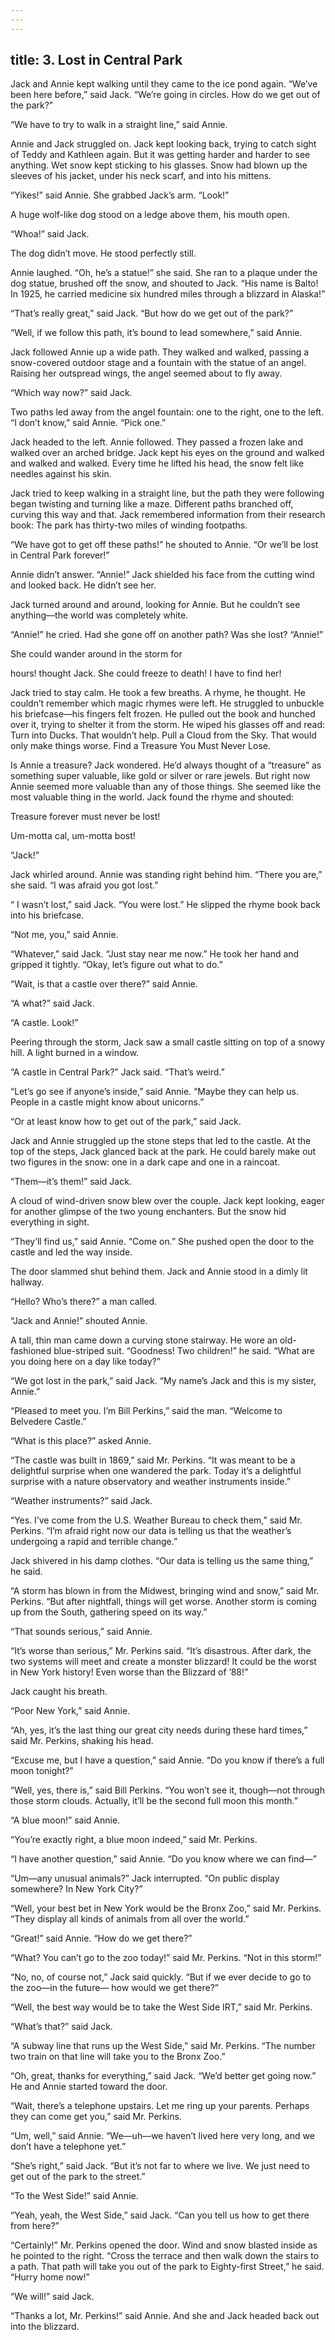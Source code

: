 ```yaml
---
---
---
```

title: 3. Lost in Central Park
---






Jack and Annie kept walking until they came to the ice pond again. “We’ve been here before,” said Jack. “We’re going in circles. How do we get out of the park?”

“We have to try to walk in a straight line,” said Annie.

Annie and Jack struggled on. Jack kept looking back, trying to catch sight of Teddy and Kathleen again. But it was getting harder and harder to see anything. Wet snow kept sticking to his glasses. Snow had blown up the sleeves of his jacket, under his neck scarf, and into his mittens.

“Yikes!” said Annie. She grabbed Jack’s arm. “Look!”

A huge wolf-like dog stood on a ledge above them, his mouth open.

“Whoa!” said Jack.

The dog didn’t move. He stood perfectly still.



Annie laughed. “Oh, he’s a statue!” she said. She ran to a plaque under the dog statue, brushed off the snow, and shouted to Jack. “His name is Balto! In 1925, he carried medicine six hundred miles through a blizzard in Alaska!”

“That’s really great,” said Jack. “But how do we get out of the park?”

“Well, if we follow this path, it’s bound to lead somewhere,” said Annie.

Jack followed Annie up a wide path. They walked and walked, passing a snow-covered outdoor stage and a fountain with the statue of an angel. Raising her outspread wings, the angel seemed about to fly away.

“Which way now?” said Jack.

Two paths led away from the angel fountain: one to the right, one to the left. “I don’t know,” said Annie. “Pick one.”

Jack headed to the left. Annie followed. They passed a frozen lake and walked over an arched bridge. Jack kept his eyes on the ground and walked and walked and walked. Every time he lifted his head, the snow felt like needles against his skin.

Jack tried to keep walking in a straight line, but the path they were following began twisting and turning like a maze. Different paths branched off, curving this way and that. Jack remembered information from their research book: The park has thirty-two miles of winding footpaths.

“We have got to get off these paths!” he shouted to Annie. “Or we’ll be lost in Central Park forever!”

Annie didn’t answer. “Annie!” Jack shielded his face from the cutting wind and looked back. He didn’t see her.

Jack turned around and around, looking for Annie. But he couldn’t see anything—the world was completely white.

“Annie!” he cried. Had she gone off on another path? Was she lost? “Annie!”

She could wander around in the storm for

hours! thought Jack. She could freeze to death! I have to find her!

Jack tried to stay calm. He took a few breaths. A rhyme, he thought. He couldn’t remember which magic rhymes were left. He struggled to unbuckle his briefcase—his fingers felt frozen. He pulled out the book and hunched over it, trying to shelter it from the storm. He wiped his glasses off and read: Turn into Ducks. That wouldn’t help. Pull a Cloud from the Sky. That would only make things worse. Find a Treasure You Must Never Lose.

Is Annie a treasure? Jack wondered. He’d always thought of a “treasure” as something super valuable, like gold or silver or rare jewels. But right now Annie seemed more valuable than any of those things. She seemed like the most valuable thing in the world. Jack found the rhyme and shouted:

Treasure forever must never be lost!

Um-motta cal, um-motta bost!



“Jack!”

Jack whirled around. Annie was standing right behind him. “There you are,” she said. “I was afraid you got lost.”

“ I wasn’t lost,” said Jack. “You were lost.” He slipped the rhyme book back into his briefcase.

“Not me, you,” said Annie.

“Whatever,” said Jack. “Just stay near me now.” He took her hand and gripped it tightly. “Okay, let’s figure out what to do.”

“Wait, is that a castle over there?” said Annie.

“A what?” said Jack.

“A castle. Look!”

Peering through the storm, Jack saw a small castle sitting on top of a snowy hill. A light burned in a window.

“A castle in Central Park?” Jack said. “That’s weird.”

“Let’s go see if anyone’s inside,” said Annie. “Maybe they can help us. People in a castle might know about unicorns.”



“Or at least know how to get out of the park,” said Jack.

Jack and Annie struggled up the stone steps that led to the castle. At the top of the steps, Jack glanced back at the park. He could barely make out two figures in the snow: one in a dark cape and one in a raincoat.

“Them—it’s them!” said Jack.

A cloud of wind-driven snow blew over the couple. Jack kept looking, eager for another glimpse of the two young enchanters. But the snow hid everything in sight.

“They’ll find us,” said Annie. “Come on.” She pushed open the door to the castle and led the way inside.

The door slammed shut behind them. Jack and Annie stood in a dimly lit hallway.

“Hello? Who’s there?” a man called.

“Jack and Annie!” shouted Annie.

A tall, thin man came down a curving stone stairway. He wore an old-fashioned blue-striped suit. “Goodness! Two children!” he said. “What are you doing here on a day like today?”

“We got lost in the park,” said Jack. “My name’s Jack and this is my sister, Annie.”

“Pleased to meet you. I’m Bill Perkins,” said the man. “Welcome to Belvedere Castle.”

“What is this place?” asked Annie.

“The castle was built in 1869,” said Mr. Perkins. “It was meant to be a delightful surprise when one wandered the park. Today it’s a delightful surprise with a nature observatory and weather instruments inside.”

“Weather instruments?” said Jack.

“Yes. I’ve come from the U.S. Weather Bureau to check them,” said Mr. Perkins. “I’m afraid right now our data is telling us that the weather’s undergoing a rapid and terrible change.”

Jack shivered in his damp clothes. “Our data is telling us the same thing,” he said.

“A storm has blown in from the Midwest, bringing wind and snow,” said Mr. Perkins. “But after nightfall, things will get worse. Another storm is coming up from the South, gathering speed on its way.”

“That sounds serious,” said Annie.

“It’s worse than serious,” Mr. Perkins said. “It’s disastrous. After dark, the two systems will meet and create a monster blizzard! It could be the worst in New York history! Even worse than the Blizzard of ’88!”

Jack caught his breath.

“Poor New York,” said Annie.

“Ah, yes, it’s the last thing our great city needs during these hard times,” said Mr. Perkins, shaking his head.

“Excuse me, but I have a question,” said Annie. “Do you know if there’s a full moon tonight?”

“Well, yes, there is,” said Bill Perkins. “You won’t see it, though—not through those storm clouds. Actually, it’ll be the second full moon this month.”

“A blue moon!” said Annie.

“You’re exactly right, a blue moon indeed,” said Mr. Perkins.

“I have another question,” said Annie. “Do you know where we can find—”

“Um—any unusual animals?” Jack interrupted. “On public display somewhere? In New York City?”

“Well, your best bet in New York would be the Bronx Zoo,” said Mr. Perkins. “They display all kinds of animals from all over the world.”

“Great!” said Annie. “How do we get there?”

“What? You can’t go to the zoo today!” said Mr. Perkins. “Not in this storm!”

“No, no, of course not,” Jack said quickly. “But if we ever decide to go to the zoo—in the future— how would we get there?”

“Well, the best way would be to take the West Side IRT,” said Mr. Perkins.

“What’s that?” said Jack.

“A subway line that runs up the West Side,” said Mr. Perkins. “The number two train on that line will take you to the Bronx Zoo.”

“Oh, great, thanks for everything,” said Jack. “We’d better get going now.” He and Annie started toward the door.

“Wait, there’s a telephone upstairs. Let me ring up your parents. Perhaps they can come get you,” said Mr. Perkins.

“Um, well,” said Annie. “We—uh—we haven’t lived here very long, and we don’t have a telephone yet.”

“She’s right,” said Jack. “But it’s not far to where we live. We just need to get out of the park to the street.”

“To the West Side!” said Annie.

“Yeah, yeah, the West Side,” said Jack. “Can you tell us how to get there from here?”

“Certainly!” Mr. Perkins opened the door. Wind and snow blasted inside as he pointed to the right. “Cross the terrace and then walk down the stairs to a path. That path will take you out of the park to Eighty-first Street,” he said. “Hurry home now!”

“We will!” said Jack.

“Thanks a lot, Mr. Perkins!” said Annie. And she and Jack headed back out into the blizzard.